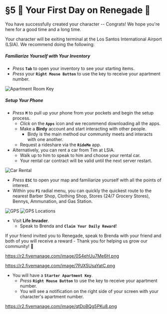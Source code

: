 
# §5 🥳 Your First Day on Renegade 🥳

You have successfully created your character -- Congrats! We hope you're here for a good time and a long time.

Your character will be exiting terminal at the Los Santos International Airport (LSIA). We recommend doing the following:

##### **Familiarize Yourself with Your Inventory**
- *Press* **`Tab`** to open your inventory to see your starting items.
- *Press* your **`Right Mouse Button`** to use the key to receive your apartment number.
<Image src="https://r2.fivemanage.com/image/qtDoBQg5PKu8.png" alt="Apartment Room Key" width={450} height={400} />

##### **Setup Your Phone**

- *Press* **`M`** to pull up your phone from your pockets and begin the setup process.
    - *Click* on the **`Apps`** icon and we recommend downloading all the apps.
    - Make a **Birdy** account and start interacting with other people.
        - Birdy is the main method our community meets and interacts with one another.
    - Request a rideshare via the **`RideMe`** app.
- Alternatively, you can rent a car from Tim at LSIA.
    - Walk up to him to speak to him and choose your rental car.
    - Your rental car contract will be valid until the next server restart.

<Image src="https://r2.fivemanage.com/image/9BBscVgkhQzp.jpg" alt="Car Rental" width={600} height={400} />

- *Press* **`ESC`** to open your map and familiarize yourself with all the points of interest.
- Within you **`F1`** radial menu, you can quickly the quickest route to the nearest Barber Shop, Clothing Shop, Stores (24/7 Grocery Stores), Bennys, Ammunation, and Gas Station.

<Image src="https://r2.fivemanage.com/image/RcoZMo6NRtVR.png" alt="GPS" width={300} height={200} />
<Image src="https://r2.fivemanage.com/image/5epx8usthm7T.png" alt="GPS Locations" width={300} height={200} />

- Visit **Life Invader**.
    - Speak to Brenda and **`Claim Your Daily Reward`**!

If your friend invited you to Renegade, speak to Brenda with your friend and both of you will receive a reward - Thank you for helping us grow our community! 💙 

https://r2.fivemanage.com/image/0S4ehUu7Me6H.png

https://r2.fivemanage.com/image/7PJX5UsaYatC.png

- You will have a **`Starter Apartment Key`**.
    - *Press* **`Right Mouse Button`** to use the key to receive your apartment number.
    - You will see a notification on the right side of your screen with your character's apartment number.

https://r2.fivemanage.com/image/qtDoBQg5PKu8.png